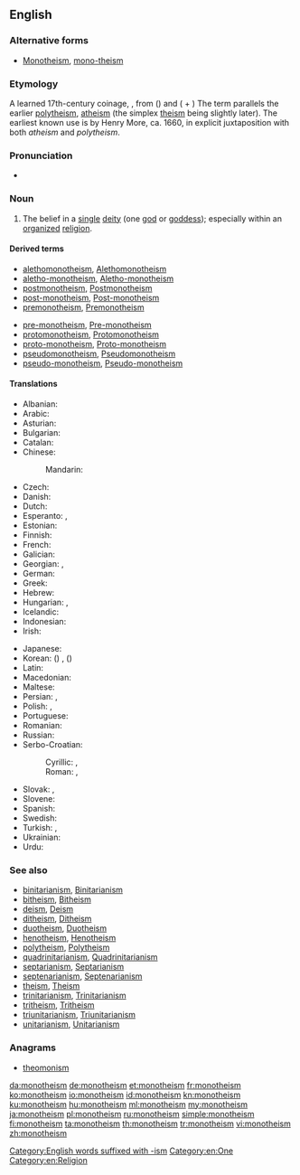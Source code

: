 {{wikipedia}}
{{wikiquote}}
==English==

===Alternative forms===
* [[Monotheism]], [[mono-theism]]

===Etymology===
A learned 17th-century coinage, {{prefix|mono|theism|lang=en}}, from ({{term|μονός||one|lang=grc}}) and ({{term|θεός||god, [[deity]]|lang=grc}} + {{term|lang=grc|-ισμός}}) The term parallels the earlier [[polytheism]], [[atheism]] (the simplex [[theism]] being slightly later).
The earliest known use is by Henry More, ca. 1660, in explicit juxtaposition with both ''atheism'' and ''polytheism''.

===Pronunciation===
* {{audio|en-us-monotheism.ogg|Audio (US)|lang=en}}

===Noun===
{{en-noun}}

# The belief in a [[single]] [[deity]] (one [[god]] or [[goddess]]); especially within an [[organize]]d [[religion]].

====Derived terms====
{{rel-top3|Terms derived from ''monotheism''}}
* [[alethomonotheism]], [[Alethomonotheism]]
* [[aletho-monotheism]], [[Aletho-monotheism]]
* [[postmonotheism]], [[Postmonotheism]]
* [[post-monotheism]], [[Post-monotheism]]
* [[premonotheism]], [[Premonotheism]]
{{rel-mid}}
* [[pre-monotheism]], [[Pre-monotheism]]
* [[protomonotheism]], [[Protomonotheism]]
* [[proto-monotheism]], [[Proto-monotheism]]
* [[pseudomonotheism]], [[Pseudomonotheism]]
* [[pseudo-monotheism]], [[Pseudo-monotheism]]
{{rel-bottom}}

====Translations====
{{trans-top|belief in one God}}
* Albanian: {{t|sq|monoteizmi}}
* Arabic: {{t|ar|تَوْحِيدِيَّة|f}}
* Asturian: {{t|ast|monoteísmu|m}}
* Bulgarian: {{t|bg|монотеизъм|m}}
* Catalan: {{t|ca|monoteisme|m}}
* Chinese:
*: Mandarin: {{t+|cmn|一神教|tr=yīshénjiào}}
* Czech: {{t|cs|monoteismus|m}}
* Danish: {{t|da|monoteisme}}
* Dutch: {{t|nl|monotheïsme|n}}
* Esperanto: {{t|eo|monoteismo}}, {{t|eo|unudiismo}}
* Estonian: {{t|et|monoteism}}
* Finnish: {{t+|fi|monoteismi}}
* French: {{t+|fr|monothéisme|m}}
* Galician: {{t|gl|monoteísmo|m}}
* Georgian: {{t|ka|მონოთეიზმი}}, {{t|ka|ერთღმერთიანობა}}
* German: {{t+|de|Monotheismus|m}}
* Greek: {{t+|el|μονοθεϊσμός}}
* Hebrew: {{t|he|מונותאיזם}}
* Hungarian: {{t+|hu|egyistenhit}}, {{t+|hu|monoteizmus}}
* Icelandic: {{t|is|eingyðistrú}}
* Indonesian: {{t+|id|monoteisme}}
* Irish: {{t|ga|aondiachas|m}}
{{trans-mid}}
* Japanese: {{t+|ja|一神教|tr=いっしんきょう, isshinkyō}}
* Korean: {{t+|ko|일신교}} ({{t+|ko|一神教}}) {{qualifier|in a specific faith}}, {{t|ko|일신론|tr=ilsinron}} ({{t|ko|一神論}}) {{qualifier|general}}
* Latin: {{t|la|monotheïsmus|m}}
* Macedonian: {{t|mk|монотеизам|m}}
* Maltese: {{t|mt|monoteiżmu|m}}
* Persian: {{t|fa|یکتاپرستی|tr=yektāparasti}}, {{t+|fa|توحید|tr=touhid}}
* Polish: {{t+|pl|monoteizm|m}}, {{t+|pl|jedynobóstwo|n}}
* Portuguese: {{t+|pt|monoteísmo|m}}
* Romanian: {{t+|ro|monoteism}}
* Russian: {{t+|ru|монотеи́зм|m|tr=monotɛízm}}
* Serbo-Croatian:
*: Cyrillic: {{t|sh|монотеизам|m}}, {{t|sh|једнобоштво|n}}
*: Roman: {{t+|sh|monoteizam|m}}, {{t+|sh|jednoboštvo|n}}
* Slovak: {{t|sk|monoteizmus|m}}, {{t|sk|jednobožstvo|n}}
* Slovene: {{t+|sl|monoteizem|m}}
* Spanish: {{t+|es|monoteísmo|m}}
* Swedish: {{t+|sv|monoteism}}
* Turkish: {{t+|tr|tektanrıcılık}}, {{t+|tr|monoteizm}}
* Ukrainian: {{t|uk|монотеї́зм|m}}
* Urdu: {{t|ur|توحید|tr=tau<u>h</u>īd|f}}
{{trans-bottom}}

===See also===
* [[binitarianism]], [[Binitarianism]]
* [[bitheism]], [[Bitheism]]
* [[deism]], [[Deism]]
* [[ditheism]], [[Ditheism]]
* [[duotheism]], [[Duotheism]]
* [[henotheism]], [[Henotheism]]
* [[polytheism]], [[Polytheism]]
* [[quadrinitarianism]], [[Quadrinitarianism]]
* [[septarianism]], [[Septarianism]]
* [[septenarianism]], [[Septenarianism]]
* [[theism]], [[Theism]]
* [[trinitarianism]], [[Trinitarianism]]
* [[tritheism]], [[Tritheism]]
* [[triunitarianism]], [[Triunitarianism]]
* [[unitarianism]], [[Unitarianism]]

===Anagrams===
* [[theomonism#English|theomonism]]

[[Category:English words suffixed with -ism]]
[[Category:en:One]]
[[Category:en:Religion]]

[[da:monotheism]]
[[de:monotheism]]
[[et:monotheism]]
[[fr:monotheism]]
[[ko:monotheism]]
[[io:monotheism]]
[[id:monotheism]]
[[kn:monotheism]]
[[ku:monotheism]]
[[hu:monotheism]]
[[ml:monotheism]]
[[my:monotheism]]
[[ja:monotheism]]
[[pl:monotheism]]
[[ru:monotheism]]
[[simple:monotheism]]
[[fi:monotheism]]
[[ta:monotheism]]
[[th:monotheism]]
[[tr:monotheism]]
[[vi:monotheism]]
[[zh:monotheism]]